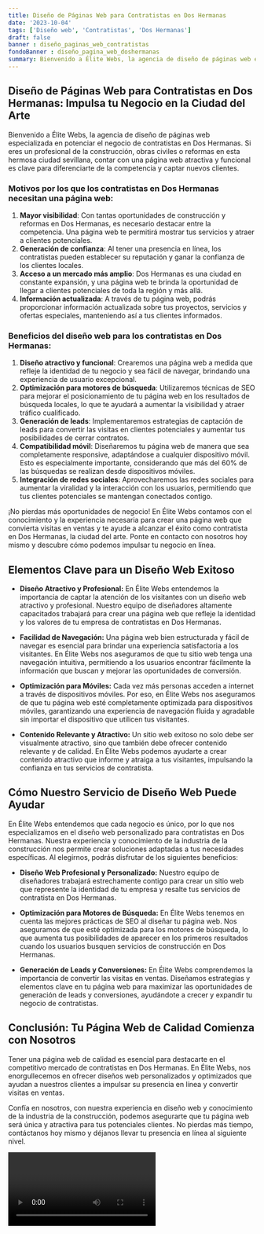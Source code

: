 ```yaml
---
title: Diseño de Páginas Web para Contratistas en Dos Hermanas
date: '2023-10-04'
tags: ['Diseño web', 'Contratistas', 'Dos Hermanas']
draft: false
banner : diseño_paginas_web_contratistas
fondoBanner : diseño_pagina_web_doshermanas
summary: Bienvenido a Élite Webs, la agencia de diseño de páginas web especializada en potenciar el negocio de contratistas en Dos Hermanas. Si eres un profesional de la construcción, obras civiles o reformas en esta hermosa ciudad sevillana, contar con una página web atractiva y funcional es clave para diferenciarte de la competencia y captar nuevos clientes.
---
```


## Diseño de Páginas Web para Contratistas en Dos Hermanas: Impulsa tu Negocio en la Ciudad del Arte

Bienvenido a Élite Webs, la agencia de diseño de páginas web especializada en potenciar el negocio de contratistas en Dos Hermanas. Si eres un profesional de la construcción, obras civiles o reformas en esta hermosa ciudad sevillana, contar con una página web atractiva y funcional es clave para diferenciarte de la competencia y captar nuevos clientes.

### Motivos por los que los contratistas en Dos Hermanas necesitan una página web:

1. **Mayor visibilidad**: Con tantas oportunidades de construcción y reformas en Dos Hermanas, es necesario destacar entre la competencia. Una página web te permitirá mostrar tus servicios y atraer a clientes potenciales.
2. **Generación de confianza**: Al tener una presencia en línea, los contratistas pueden establecer su reputación y ganar la confianza de los clientes locales.
3. **Acceso a un mercado más amplio**: Dos Hermanas es una ciudad en constante expansión, y una página web te brinda la oportunidad de llegar a clientes potenciales de toda la región y más allá.
4. **Información actualizada**: A través de tu página web, podrás proporcionar información actualizada sobre tus proyectos, servicios y ofertas especiales, manteniendo así a tus clientes informados.

### Beneficios del diseño web para los contratistas en Dos Hermanas:

1. **Diseño atractivo y funcional**: Crearemos una página web a medida que refleje la identidad de tu negocio y sea fácil de navegar, brindando una experiencia de usuario excepcional.
2. **Optimización para motores de búsqueda**: Utilizaremos técnicas de SEO para mejorar el posicionamiento de tu página web en los resultados de búsqueda locales, lo que te ayudará a aumentar la visibilidad y atraer tráfico cualificado.
3. **Generación de leads**: Implementaremos estrategias de captación de leads para convertir las visitas en clientes potenciales y aumentar tus posibilidades de cerrar contratos.
4. **Compatibilidad móvil**: Diseñaremos tu página web de manera que sea completamente responsive, adaptándose a cualquier dispositivo móvil. Esto es especialmente importante, considerando que más del 60% de las búsquedas se realizan desde dispositivos móviles.
5. **Integración de redes sociales**: Aprovecharemos las redes sociales para aumentar la viralidad y la interacción con los usuarios, permitiendo que tus clientes potenciales se mantengan conectados contigo.

¡No pierdas más oportunidades de negocio! En Élite Webs contamos con el conocimiento y la experiencia necesaria para crear una página web que convierta visitas en ventas y te ayude a alcanzar el éxito como contratista en Dos Hermanas, la ciudad del arte. Ponte en contacto con nosotros hoy mismo y descubre cómo podemos impulsar tu negocio en línea.

<GifSeo />

<Cta />

## Elementos Clave para un Diseño Web Exitoso

- **Diseño Atractivo y Profesional:** En Élite Webs entendemos la importancia de captar la atención de los visitantes con un diseño web atractivo y profesional. Nuestro equipo de diseñadores altamente capacitados trabajará para crear una página web que refleje la identidad y los valores de tu empresa de contratistas en Dos Hermanas.

- **Facilidad de Navegación:** Una página web bien estructurada y fácil de navegar es esencial para brindar una experiencia satisfactoria a los visitantes. En Élite Webs nos aseguramos de que tu sitio web tenga una navegación intuitiva, permitiendo a los usuarios encontrar fácilmente la información que buscan y mejorar las oportunidades de conversión.

- **Optimización para Móviles:** Cada vez más personas acceden a internet a través de dispositivos móviles. Por eso, en Élite Webs nos aseguramos de que tu página web esté completamente optimizada para dispositivos móviles, garantizando una experiencia de navegación fluida y agradable sin importar el dispositivo que utilicen tus visitantes.

- **Contenido Relevante y Atractivo:** Un sitio web exitoso no solo debe ser visualmente atractivo, sino que también debe ofrecer contenido relevante y de calidad. En Élite Webs podemos ayudarte a crear contenido atractivo que informe y atraiga a tus visitantes, impulsando la confianza en tus servicios de contratista.

## Cómo Nuestro Servicio de Diseño Web Puede Ayudar

En Élite Webs entendemos que cada negocio es único, por lo que nos especializamos en el diseño web personalizado para contratistas en Dos Hermanas. Nuestra experiencia y conocimiento de la industria de la construcción nos permite crear soluciones adaptadas a tus necesidades específicas. Al elegirnos, podrás disfrutar de los siguientes beneficios:

- **Diseño Web Profesional y Personalizado:** Nuestro equipo de diseñadores trabajará estrechamente contigo para crear un sitio web que represente la identidad de tu empresa y resalte tus servicios de contratista en Dos Hermanas.

- **Optimización para Motores de Búsqueda:** En Élite Webs tenemos en cuenta las mejores prácticas de SEO al diseñar tu página web. Nos aseguramos de que esté optimizada para los motores de búsqueda, lo que aumenta tus posibilidades de aparecer en los primeros resultados cuando los usuarios busquen servicios de construcción en Dos Hermanas.

- **Generación de Leads y Conversiones:** En Élite Webs comprendemos la importancia de convertir las visitas en ventas. Diseñamos estrategias y elementos clave en tu página web para maximizar las oportunidades de generación de leads y conversiones, ayudándote a crecer y expandir tu negocio de contratistas.

## Conclusión: Tu Página Web de Calidad Comienza con Nosotros

Tener una página web de calidad es esencial para destacarte en el competitivo mercado de contratistas en Dos Hermanas. En Élite Webs, nos enorgullecemos en ofrecer diseños web personalizados y optimizados que ayudan a nuestros clientes a impulsar su presencia en línea y convertir visitas en ventas.

Confía en nosotros, con nuestra experiencia en diseño web y conocimiento de la industria de la construcción, podemos asegurarte que tu página web será única y atractiva para tus potenciales clientes. No pierdas más tiempo, contáctanos hoy mismo y déjanos llevar tu presencia en línea al siguiente nivel.

<Video />

<CtaBot job='Contratistas' city='Dos Hermanas'/>

<Gmaps query='Dos Hermanas+españa+maps' />